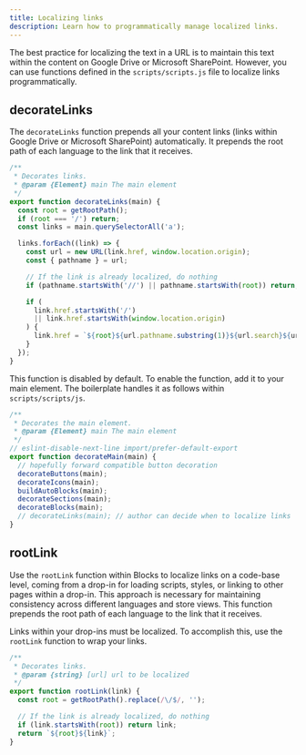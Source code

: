```yaml
---
title: Localizing links
description: Learn how to programmatically manage localized links.
---
```


The best practice for localizing the text in a URL is to maintain this text within the content on Google Drive or Microsoft SharePoint. However, you can use functions defined in the `scripts/scripts.js` file to localize links programmatically.

## decorateLinks

The `decorateLinks` function prepends all your content links (links within Google Drive or Microsoft SharePoint) automatically. It prepends the root path of each language to the link that it receives.

```js
/**
 * Decorates links.
 * @param {Element} main The main element
 */
export function decorateLinks(main) {
  const root = getRootPath();
  if (root === '/') return;
  const links = main.querySelectorAll('a');

  links.forEach((link) => {
    const url = new URL(link.href, window.location.origin);
    const { pathname } = url;

    // If the link is already localized, do nothing
    if (pathname.startsWith('//') || pathname.startsWith(root)) return;

    if (
      link.href.startsWith('/')
      || link.href.startsWith(window.location.origin)
    ) {
      link.href = `${root}${url.pathname.substring(1)}${url.search}${url.hash}`;
    }
  });
}
```

This function is disabled by default. To enable the function, add it to your main element. The boilerplate handles it as follows within `scripts/scripts/js`.


```js
/**
 * Decorates the main element.
 * @param {Element} main The main element
 */
// eslint-disable-next-line import/prefer-default-export
export function decorateMain(main) {
  // hopefully forward compatible button decoration
  decorateButtons(main);
  decorateIcons(main);
  buildAutoBlocks(main);
  decorateSections(main);
  decorateBlocks(main);
  // decorateLinks(main); // author can decide when to localize links
}
```

## rootLink

Use the `rootLink` function within Blocks to localize links on a code-base level, coming from a drop-in for loading scripts, styles, or linking to other pages within a drop-in. This approach is necessary for maintaining consistency across different languages and store views. This function prepends the root path of each language to the link that it receives.

Links within your drop-ins must be localized. To accomplish this, use the `rootLink` function to wrap your links.

```js
/**
 * Decorates links.
 * @param {string} [url] url to be localized
 */
export function rootLink(link) {
  const root = getRootPath().replace(/\/$/, '');

  // If the link is already localized, do nothing
  if (link.startsWith(root)) return link;
  return `${root}${link}`;
}
```
